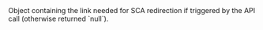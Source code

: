
<ResponseField name="PendingUserAction" type="object">
Object containing the link needed for SCA redirection if triggered by the API call (otherwise returned `null`). 
<Expandable title="properties" defaultOpen>
<RedirectURL2Response />  
</Expandable>
</ResponseField>